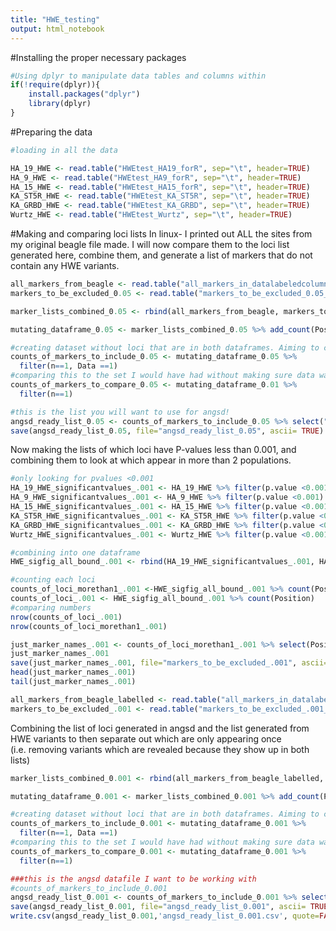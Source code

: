 ```yaml
---
title: "HWE_testing"
output: html_notebook
---
```

#Installing the proper necessary packages
```r
#Using dplyr to manipulate data tables and columns within
if(!require(dplyr)){
    install.packages("dplyr")
    library(dplyr)
}
```


#Preparing the data
```r
#loading in all the data

HA_19_HWE <- read.table("HWEtest_HA19_forR", sep="\t", header=TRUE)
HA_9_HWE <- read.table("HWEtest_HA9_forR", sep="\t", header=TRUE)
HA_15_HWE <- read.table("HWEtest_HA15_forR", sep="\t", header=TRUE)
KA_ST5R_HWE <- read.table("HWEtest_KA_ST5R", sep="\t", header=TRUE)
KA_GRBD_HWE <- read.table("HWEtest_KA_GRBD", sep="\t", header=TRUE)
Wurtz_HWE <- read.table("HWEtest_Wurtz", sep="\t", header=TRUE)
```

#Making and comparing loci lists
In linux- I printed out ALL the sites from my original beagle file made.
I will now compare them to the loci list generated here, combine them, and generate a list of markers that do not contain any HWE variants.

```r
all_markers_from_beagle <- read.table("all_markers_in_datalabeledcolumn.txt", sep="\t", header=TRUE)
markers_to_be_excluded_0.05 <- read.table("markers_to_be_excluded_0.05_correctlylabeled", sep="\t", header=TRUE)

marker_lists_combined_0.05 <- rbind(all_markers_from_beagle, markers_to_be_excluded_0.05)

mutating_dataframe_0.05 <- marker_lists_combined_0.05 %>% add_count(Position)

#creating dataset without loci that are in both dataframes. Aiming to create a dataset with only loci that are in the original beagle angsd file and NOT in the HWE variant list. Also being sure to NOT include those loci that are only in the HWE variant list.
counts_of_markers_to_include_0.05 <- mutating_dataframe_0.05 %>%
  filter(n==1, Data ==1)
#comparing this to the set I would have had without making sure data was only coming from the angsd dataset
counts_of_markers_to_compare_0.05 <- mutating_dataframe_0.01 %>%
  filter(n==1)

#this is the list you will want to use for angsd!
angsd_ready_list_0.05 <- counts_of_markers_to_include_0.05 %>% select("Position")
save(angsd_ready_list_0.05, file="angsd_ready_list_0.05", ascii= TRUE)
```

Now making the lists of which loci have P-values less than 0.001, and combining them to look at which appear in more than 2 populations.

```r
#only looking for pvalues <0.001
HA_19_HWE_significantvalues_.001 <- HA_19_HWE %>% filter(p.value <0.001)
HA_9_HWE_significantvalues_.001 <- HA_9_HWE %>% filter(p.value <0.001)
HA_15_HWE_significantvalues_.001 <- HA_15_HWE %>% filter(p.value <0.001)
KA_ST5R_HWE_significantvalues_.001 <- KA_ST5R_HWE %>% filter(p.value <0.001)
KA_GRBD_HWE_significantvalues_.001 <- KA_GRBD_HWE %>% filter(p.value <0.001)
Wurtz_HWE_significantvalues_.001 <- Wurtz_HWE %>% filter(p.value <0.001)

#combining into one dataframe
HWE_sigfig_all_bound_.001 <- rbind(HA_19_HWE_significantvalues_.001, HA_9_HWE_significantvalues_.001, HA_15_HWE_significantvalues_.001, KA_ST5R_HWE_significantvalues_.001, KA_GRBD_HWE_significantvalues_.001, Wurtz_HWE_significantvalues_.001)

#counting each loci
counts_of_loci_morethan1_.001 <-HWE_sigfig_all_bound_.001 %>% count(Position) %>% filter(n>1)
counts_of_loci_.001 <- HWE_sigfig_all_bound_.001 %>% count(Position)
#comparing numbers
nrow(counts_of_loci_.001)
nrow(counts_of_loci_morethan1_.001)

just_marker_names_.001 <- counts_of_loci_morethan1_.001 %>% select(Position)
just_marker_names_.001
save(just_marker_names_.001, file="markers_to_be_excluded_.001", ascii=TRUE)
head(just_marker_names_.001)
tail(just_marker_names_.001)

all_markers_from_beagle_labelled <- read.table("all_markers_in_datalabeledcolumn.txt", sep="\t", header=TRUE)
markers_to_be_excluded_.001 <- read.table("markers_to_be_excluded_.001_correctlynamed", sep="\t", header=TRUE)

```


Combining the list of loci generated in angsd and the list generated from HWE variants to then separate out which are only appearing once (i.e. removing variants which are revealed because they show up in both lists)

```r
marker_lists_combined_0.001 <- rbind(all_markers_from_beagle_labelled, markers_to_be_excluded_.001)

mutating_dataframe_0.001 <- marker_lists_combined_0.001 %>% add_count(Position)

#creating dataset without loci that are in both dataframes. Aiming to create a dataset with only loci that are in the original beagle angsd file and NOT in the HWE variant list. Also being sure to NOT include those loci that are only in the HWE variant list.
counts_of_markers_to_include_0.001 <- mutating_dataframe_0.001 %>%
  filter(n==1, Data ==1)
#comparing this to the set I would have had without making sure data was only coming from the angsd dataset
counts_of_markers_to_compare_0.001 <- mutating_dataframe_0.001 %>%
  filter(n==1)

###this is the angsd datafile I want to be working with
#counts_of_markers_to_include_0.001
angsd_ready_list_0.001 <- counts_of_markers_to_include_0.001 %>% select("Position")
save(angsd_ready_list_0.001, file="angsd_ready_list_0.001", ascii= TRUE)
write.csv(angsd_ready_list_0.001,'angsd_ready_list_0.001.csv', quote=FALSE, row.names=FALSE)
```
